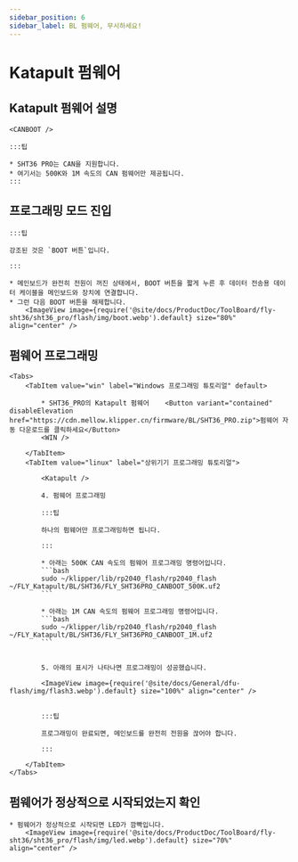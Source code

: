 ```yaml
---
sidebar_position: 6
sidebar_label: BL 펌웨어, 무시하세요!
---
```



# Katapult 펌웨어

## Katapult 펌웨어 설명

    <CANBOOT />

    :::팁

    * SHT36 PRO는 CAN을 지원합니다.
    * 여기서는 500K와 1M 속도의 CAN 펌웨어만 제공됩니다.
    :::

## 프로그래밍 모드 진입

    :::팁

    강조된 것은 `BOOT 버튼`입니다.

    :::

    * 메인보드가 완전히 전원이 꺼진 상태에서, BOOT 버튼을 짧게 누른 후 데이터 전송용 데이터 케이블을 메인보드와 장치에 연결합니다.
    * 그런 다음 BOOT 버튼을 해제합니다.
        <ImageView image={require('@site/docs/ProductDoc/ToolBoard/fly-sht36/sht36_pro/flash/img/boot.webp').default} size="80%" align="center" />

## 펌웨어 프로그래밍
    <Tabs>
        <TabItem value="win" label="Windows 프로그래밍 튜토리얼" default>

            * SHT36_PRO의 Katapult 펌웨어    <Button variant="contained" disableElevation href="https://cdn.mellow.klipper.cn/firmware/BL/SHT36_PRO.zip">펌웨어 자동 다운로드를 클릭하세요</Button>
            <WIN />

        </TabItem>
        <TabItem value="linux" label="상위기기 프로그래밍 튜토리얼">
            
            <Katapult />

            4. 펌웨어 프로그래밍

            :::팁

            하나의 펌웨어만 프로그래밍하면 됩니다.

            :::

            * 아래는 500K CAN 속도의 펌웨어 프로그래밍 명령어입니다.
            ```bash
            sudo ~/klipper/lib/rp2040_flash/rp2040_flash ~/FLY_Katapult/BL/SHT36/FLY_SHT36PRO_CANBOOT_500K.uf2
            ```
                       
            * 아래는 1M CAN 속도의 펌웨어 프로그래밍 명령어입니다.
            ```bash
            sudo ~/klipper/lib/rp2040_flash/rp2040_flash ~/FLY_Katapult/BL/SHT36/FLY_SHT36PRO_CANBOOT_1M.uf2
            ```


            5. 아래의 표시가 나타나면 프로그래밍이 성공했습니다.

            <ImageView image={require('@site/docs/General/dfu-flash/img/flash3.webp').default} size="100%" align="center" />


            :::팁

            프로그래밍이 완료되면, 메인보드를 완전히 전원을 끊어야 합니다.

            :::

        </TabItem>
    </Tabs>

## 펌웨어가 정상적으로 시작되었는지 확인

    * 펌웨어가 정상적으로 시작되면 LED가 깜빡입니다.
        <ImageView image={require('@site/docs/ProductDoc/ToolBoard/fly-sht36/sht36_pro/flash/img/led.webp').default} size="70%" align="center" />